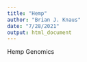 ```yaml
---
title: "Hemp"
author: "Brian J. Knaus"
date: "7/28/2021"
output: html_document
---
```



Hemp Genomics




